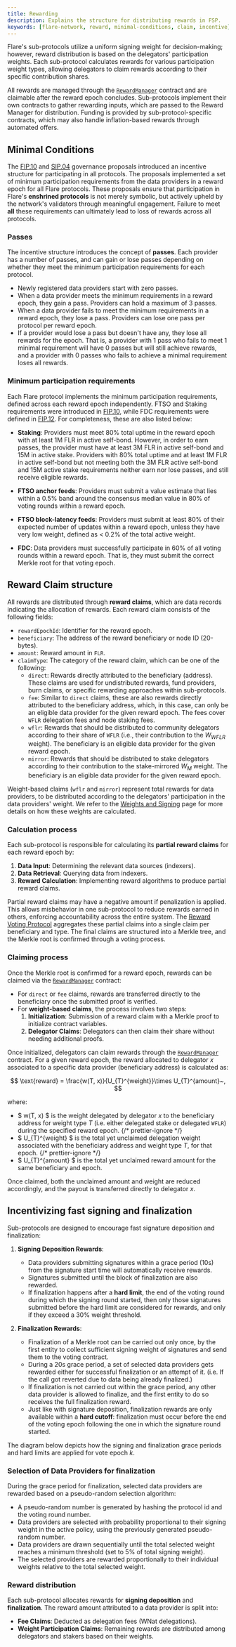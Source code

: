 ```yaml
---
title: Rewarding
description: Explains the structure for distributing rewards in FSP.
keywords: [flare-network, reward, minimal-conditions, claim, incentive]
---
```



Flare's sub-protocols utilize a uniform signing weight for decision-making; however, reward distribution is based on the delegators' participation weights. Each sub-protocol calculates rewards for various participation weight types, allowing delegators to claim rewards according to their specific contribution shares.

All rewards are managed through the [`RewardManager`](/network/fsp/solidity-reference/IRewardManager) contract and are claimable after the reward epoch concludes.
Sub-protocols implement their own contracts to gather rewarding inputs, which are passed to the Reward Manager for distribution. Funding is provided by sub-protocol-specific contracts, which may also handle inflation-based rewards through automated offers.

## Minimal Conditions

The [FIP.10](https://proposals.flare.network/FIP/FIP_10.html) and [SIP.04](http://proposals.flare.network/SIP/SIP_4.html) governance proposals introduced an incentive structure for participating in all protocols.
The proposals implemented a set of minimum participation requirements from the data providers in a reward epoch for all Flare protocols.
These proposals ensure that participation in Flare's **enshrined protocols** is not merely symbolic, but actively upheld by the network's validators through meaningful engagement.
Failure to meet **all** these requirements can ultimately lead to loss of rewards across all protocols.

### Passes

The incentive structure introduces the concept of **passes**.
Each provider has a number of passes, and can gain or lose passes depending on whether they meet the minimum participation requirements for each protocol.

- Newly registered data providers start with zero passes.
- When a data provider meets the minimum requirements in a reward epoch, they gain a pass.
  Providers can hold a maximum of 3 passes.
- When a data provider fails to meet the minimum requirements in a reward epoch, they lose a pass.
  Providers can lose one pass per protocol per reward epoch.
- If a provider would lose a pass but doesn't have any, they lose all rewards for the epoch.
  That is, a provider with 1 pass who fails to meet 1 minimal requirement will have 0 passes but will still achieve rewards, and a provider with 0 passes who fails to achieve a minimal requirement loses all rewards.

### Minimum participation requirements

Each Flare protocol implements the minimum participation requirements, defined across each reward epoch independently.
FTSO and Staking requirements were introduced in [FIP.10](https://proposals.flare.network/FIP/FIP_10.html), while FDC requirements were defined in [FIP.12](https://proposals.flare.network/FIP/FIP_12.html).
For completeness, these are also listed below:

- **Staking**: Providers must meet 80% total uptime in the reward epoch with at least 1M FLR in active self-bond.
  However, in order to earn passes, the provider must have at least 3M FLR in active self-bond and 15M in active stake.
  Providers with 80% total uptime and at least 1M FLR in active self-bond but not meeting both the 3M FLR active self-bond and 15M active stake requirements neither earn nor lose passes, and still receive eligible rewards.

- **FTSO anchor feeds**: Providers must submit a value estimate that lies within a 0.5% band around the consensus median value in 80% of voting rounds within a reward epoch.

- **FTSO block-latency feeds**: Providers must submit at least 80% of their expected number of updates within a reward epoch, unless they have very low weight, defined as < 0.2% of the total active weight.

- **FDC**: Data providers must successfully participate in 60% of all voting rounds within a reward epoch.
  That is, they must submit the correct Merkle root for that voting epoch.

## Reward Claim structure

All rewards are distributed through **reward claims**, which are data records indicating the allocation of rewards.
Each reward claim consists of the following fields:

- `rewardEpochId`: Identifier for the reward epoch.
- `beneficiary`: The address of the reward beneficiary or node ID (20-bytes).
- `amount`: Reward amount in `FLR`.
- `claimType`: The category of the reward claim, which can be one of the following:
  - `direct`: Rewards directly attributed to the beneficiary (address).
    These claims are used for undistributed rewards, fund providers, burn claims, or specific rewarding approaches within sub-protocols.
  - `fee`: Similar to `direct` claims, these are also rewards directly attributed to the beneficiary address, which, in this case, can only be an eligible data provider for the given reward epoch.
    The fees cover `WFLR` delegation fees and node staking fees.
  - `wflr`: Rewards that should be distributed to community delegators according to their share of `WFLR` (i.e., their contribution to the $W_{WFLR}$ weight).
    The beneficiary is an eligible data provider for the given reward epoch.
  - `mirror`: Rewards that should be distributed to stake delegators according to their contribution to the stake-mirrored $W_{M}$ weight.
    The beneficiary is an eligible data provider for the given reward epoch.

Weight-based claims (`wflr` and `mirror`) represent total rewards for data providers, to be distributed according to the delegators' participation in the data providers' weight.
We refer to the [Weights and Signing](/network/fsp/weights-and-signing) page for more details on how these weights are calculated.

### Calculation process

Each sub-protocol is responsible for calculating its **partial reward claims** for each reward epoch by:

1. **Data Input**: Determining the relevant data sources (indexers).
2. **Data Retrieval**: Querying data from indexers.
3. **Reward Calculation**: Implementing reward algorithms to produce partial reward claims.

Partial reward claims may have a negative amount if penalization is applied.
This allows misbehavior in one sub-protocol to reduce rewards earned in others, enforcing accountability across the entire system.
The [Reward Voting Protocol](/network/fsp/system-protocols) aggregates these partial claims into a single claim per beneficiary and type.
The final claims are structured into a Merkle tree, and the Merkle root is confirmed through a voting process.

### Claiming process

Once the Merkle root is confirmed for a reward epoch, rewards can be claimed via the [`RewardManager`](/network/fsp/solidity-reference/IRewardManager) contract:

- For `direct` or `fee` claims, rewards are transferred directly to the beneficiary once the submitted proof is verified.
- For **weight-based claims**, the process involves two steps:
  1. **Initialization**: Submission of a reward claim with a Merkle proof to initialize contract variables.
  2. **Delegator Claims**: Delegators can then claim their share without needing additional proofs.

Once initialized, delegators can claim rewards through the [`RewardManager`](/network/fsp/solidity-reference/IRewardManager) contract.
For a given reward epoch, the reward allocated to delegator $x$ associated to a specific data provider (beneficiary address) is calculated as:

$$
\text{reward} = \frac{w(T, x)}{U_{T}^{weight}}\times U_{T}^{amount}~,
$$

where:

- $ w(T, x) $ is the weight delegated by delegator $x$ to the beneficiary address for weight type $T$ (i.e. either delegated stake or delegated `WFLR`) during the specified reward epoch.
  {/* prettier-ignore */}
- $ U\_{T}^{weight} $ is the total yet unclaimed delegation weight associated with the beneficiary address and weight type $T$, for that epoch.
  {/* prettier-ignore */}
- $ U\_{T}^{amount} $ is the total yet unclaimed reward amount for the same beneficiary and epoch.

Once claimed, both the unclaimed amount and weight are reduced accordingly, and the payout is transferred directly to delegator $x$.

## Incentivizing fast signing and finalization

Sub-protocols are designed to encourage fast signature deposition and finalization:

1. **Signing Deposition Rewards**:

   - Data providers submitting signatures within a grace period (10s) from the signature start time will automatically receive rewards.
   - Signatures submitted until the block of finalization are also rewarded.
   - If finalization happens after a **hard limit**, the end of the voting round during which the signing round started, then only those signatures submitted before the hard limit are considered for rewards, and only if they exceed a 30% weight threshold.

2. **Finalization Rewards**:
   - Finalization of a Merkle root can be carried out only once, by the first entity to collect sufficient signing weight of signatures and send them to the voting contract.
   - During a 20s grace period, a set of selected data providers gets rewarded either for successful finalization or an attempt of it. (i.e. If the call got reverted due to data being already finalized.)
   - If finalization is not carried out within the grace period, any other data provider is allowed to finalize, and the first entity to do so receives the full finalization reward.
   - Just like with signature deposition, finalization rewards are only available within a **hard cutoff**: finalization must occur before the end of the voting epoch following the one in which the signature round started.

The diagram below depicts how the signing and finalization grace periods and hard limits are applied for vote epoch $k$.

<div style={{ textAlign: "center", margin: "30px 0" }}>
  <ThemedImage
    style={{ width: "60%" }}
    alt="Slush Sampling Example"
    sources={{
      light: useBaseUrl("img/fsp/finalization_light.svg"),
      dark: useBaseUrl("img/fsp/finalization_dark.svg"),
    }}
  />
</div>

### Selection of Data Providers for finalization

During the grace period for finalization, selected data providers are rewarded based on a pseudo-random selection algorithm:

- A pseudo-random number is generated by hashing the protocol id and the voting round number.
- Data providers are selected with probability proportional to their signing weight in the active policy, using the previously generated pseudo-random number.
- Data providers are drawn sequentially until the total selected weight reaches a minimum threshold (set to 5% of total signing weight).
- The selected providers are rewarded proportionally to their individual weights relative to the total selected weight.

### Reward distribution

Each sub-protocol allocates rewards for **signing deposition** and **finalization**.
The reward amount attributed to a data provider is split into:

- **Fee Claims**: Deducted as delegation fees (WNat delegations).
- **Weight Participation Claims**: Remaining rewards are distributed among delegators and stakers based on their weights.
